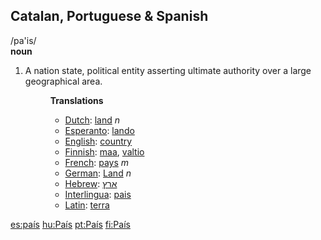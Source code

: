 ==Catalan, Portuguese & Spanish==
/pa'is/<br>
'''noun'''

#A nation state, political entity asserting ultimate authority over a large geographical area.
#:'''Translations'''
#:*[[Dutch]]: [[land]] ''n''
#:*[[Esperanto]]: [[lando]]
#:*[[English]]: [[country]]
#:*[[Finnish]]: [[maa]], [[valtio]]
#:*[[French]]: [[pays]] ''m''
#:*[[German]]: [[Land]] ''n''
#:*[[Hebrew]]: [[ארץ]]
#:*[[Interlingua]]: [[pais]]
#:*[[Latin]]: [[terra]]

[[es:país]]
[[hu:País]]
[[pt:País]]
[[fi:País]]